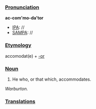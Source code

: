 ===[[Pronunciation]]===
'''ac-com'mo-da'tor'''
*[[IPA]]: //
*[[SAMPA]]: //
===[[Etymology]]===
accomodat(e) + [[-or]]
===[[Noun]]===
#He who, or that which, accommodates.
<i>Warburton.</i></i>
===[[Translations]]===